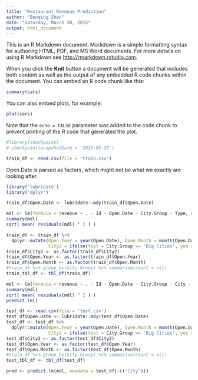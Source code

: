 ```yaml
---
title: "Restaurant Revenue Prediction"
author: "Benqing Shen"
date: "Saturday, March 28, 2015"
output: html_document
---
```


This is an R Markdown document. Markdown is a simple formatting syntax for authoring HTML, PDF, and MS Word documents. For more details on using R Markdown see <http://rmarkdown.rstudio.com>.

When you click the **Knit** button a document will be generated that includes both content as well as the output of any embedded R code chunks within the document. You can embed an R code chunk like this:

```r
summary(cars)
```

You can also embed plots, for example:

```r
plot(cars)
```

Note that the `echo = FALSE` parameter was added to the code chunk to prevent printing of the R code that generated the plot.

```r
#library(checkpoint)
# checkpoint(snapshotDate = '2015-03-25')
```


```r
train_df <- read.csv(file = 'train.csv')
```

Open.Date is parsed as factors, which might not be what we exactly are looking after.

```r
library('lubridate')
library('dplyr')
```

```r
train_df$Open.Date <- lubridate::mdy(train_df$Open.Date)
```

```r
mdl <- lm(formula = revenue ~ . - Id - Open.Date - City.Group - Type, data = train_df)
summary(mdl)
sqrt( mean( residuals(mdl) ^ 2 ) )
```

```r
train_df <- train_df %>%
  dplyr::mutate(Open.Year = year(Open.Date), Open.Month = month(Open.Date),
                City2 = ifelse(test = City.Group == 'Big Cities', yes = City, no = 0))
train_df$City2 <- as.factor(train_df$City2)
train_df$Open.Year <- as.factor(train_df$Open.Year)
train_df$Open.Month <- as.factor(train_df$Open.Month)
#train_df %>% group_by(City.Group) %>% summarise(count = n())
train_tbl_df <- tbl_df(train_df)
```

```r
mdl <- lm(formula = revenue ~ . - Id - Open.Date - City.Group - City - Type - Open.Month, data = train_df)
summary(mdl)
sqrt( mean( residuals(mdl) ^ 2 ) )
predict.lm()
```

```r
test_df <- read.csv(file = 'test.csv')
test_df$Open.Date <- lubridate::mdy(test_df$Open.Date)
test_df <- test_df %>%
  dplyr::mutate(Open.Year = year(Open.Date), Open.Month = month(Open.Date),
                City2 = ifelse(test = City.Group == 'Big Cities', yes = City, no = 0))
test_df$City2 <- as.factor(test_df$City2)
test_df$Open.Year <- as.factor(test_df$Open.Year)
test_df$Open.Month <- as.factor(test_df$Open.Month)
#train_df %>% group_by(City.Group) %>% summarise(count = n())
test_tbl_df <- tbl_df(test_df)
```

```r
pred <- predict.lm(mdl, newdata = test_df[-c('City')])
```


